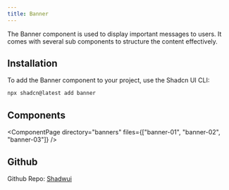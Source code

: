 ```yaml
---
title: Banner
---
```



The Banner component is used to display important messages to users. It comes with several sub components to structure the content effectively.

## Installation

To add the Banner component to your project, use the Shadcn UI CLI:

```bash
npx shadcn@latest add banner
```

## Components

<ComponentPage 
  directory="banners" 
  files={["banner-01", "banner-02", "banner-03"]} 
/>

## Github
Github Repo: [Shadwui](https://github.com/sahilkumardev/shadwui)